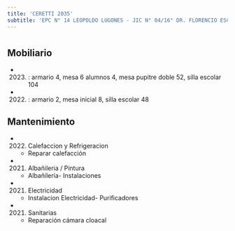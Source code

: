 ```yaml
---
title: 'CERETTI 2035'
subtitle: 'EPC N° 14 LEOPOLDO LUGONES - JIC N° 04/16° DR. FLORENCIO ESCARDO'
---
```


#


## Mobiliario

*  (2023) : armario 4, mesa 6 alumnos 4, mesa pupitre doble 52, silla escolar 104 

*  (2022) : armario 2, mesa inicial 8, silla escolar 48 





## Mantenimiento

*  (2022) Calefaccion y Refrigeracion 
    + Reparar calefacción

*  (2021) Albañileria / Pintura 
    + Albañilería- Instalaciones

*  (2021) Electricidad 
    + Instalacion Electricidad- Purificadores

*  (2021) Sanitarias 
    + Reparación cámara cloacal



